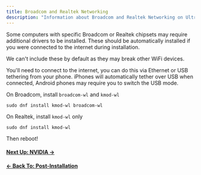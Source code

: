 ```yaml
---
title: Broadcom and Realtek Networking
description: "Information about Broadcom and Realtek Networking on Ultramarine Linux"
---
```



Some computers with specific Broadcom or Realtek chipsets may require additional drivers to be installed. These should be automatically installed if you were connected to the internet during installation.

We can't include these by default as they may break other WiFi devices.

You'll need to connect to the internet, you can do this via Ethernet or USB tethering from your phone. iPhones will automatically tether over USB when connected, Android phones may require you to switch the USB mode.

On Broadcom, install `broadcom-wl` and `kmod-wl`

```shell
sudo dnf install kmod-wl broadcom-wl
```

On Realtek, install `kmod-wl` only

```shell
sudo dnf install kmod-wl
```

Then reboot!

#### [Next Up: NVIDIA →](/en/setup/nvidia)

#### [← Back To: Post-Installation](/en/setup/postinstall)
